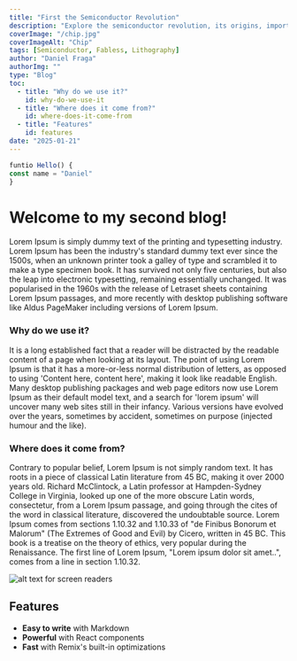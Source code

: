 ```yaml
---
title: "First the Semiconductor Revolution"
description: "Explore the semiconductor revolution, its origins, importance, and features driving modern technology."
coverImage: "/chip.jpg"
coverImageAlt: "Chip"
tags: [Semiconductor, Fabless, Lithography]
author: "Daniel Fraga"
authorImg: ""
type: "Blog"
toc:
  - title: "Why do we use it?"
    id: why-do-we-use-it
  - title: "Where does it come from?"
    id: where-does-it-come-from
  - title: "Features"
    id: features
date: "2025-01-21"
---
```


```js
funtio Hello() {
const name = "Daniel"
}
```

# Welcome to my second blog!

Lorem Ipsum is simply dummy text of the printing and typesetting industry. Lorem Ipsum has been the industry's standard dummy text ever since the 1500s, when an unknown printer took a galley of type and scrambled it to make a type specimen book. It has survived not only five centuries, but also the leap into electronic typesetting, remaining essentially unchanged. It was popularised in the 1960s with the release of Letraset sheets containing Lorem Ipsum passages, and more recently with desktop publishing software like Aldus PageMaker including versions of Lorem Ipsum.

### Why do we use it?

It is a long established fact that a reader will be distracted by the readable content of a page when looking at its layout. The point of using Lorem Ipsum is that it has a more-or-less normal distribution of letters, as opposed to using 'Content here, content here', making it look like readable English. Many desktop publishing packages and web page editors now use Lorem Ipsum as their default model text, and a search for 'lorem ipsum' will uncover many web sites still in their infancy. Various versions have evolved over the years, sometimes by accident, sometimes on purpose (injected humour and the like).

### Where does it come from?

Contrary to popular belief, Lorem Ipsum is not simply random text. It has roots in a piece of classical Latin literature from 45 BC, making it over 2000 years old. Richard McClintock, a Latin professor at Hampden-Sydney College in Virginia, looked up one of the more obscure Latin words, consectetur, from a Lorem Ipsum passage, and going through the cites of the word in classical literature, discovered the undoubtable source. Lorem Ipsum comes from sections 1.10.32 and 1.10.33 of "de Finibus Bonorum et Malorum" (The Extremes of Good and Evil) by Cicero, written in 45 BC. This book is a treatise on the theory of ethics, very popular during the Renaissance. The first line of Lorem Ipsum, "Lorem ipsum dolor sit amet..", comes from a line in section 1.10.32.

![alt text for screen readers](/chip.jpg "Text to show on mouseover")

## Features

- **Easy to write** with Markdown
- **Powerful** with React components
- **Fast** with Remix's built-in optimizations
